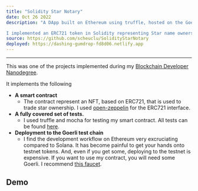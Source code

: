 ```yaml
---
title: "Solidity Star Notary"
date: Oct 26 2022
description: "A DApp built on Ethereum using truffle, hosted on the Goerli test chain.

I implemented an ERC721 token in Solidity representing Star name ownership. Anyone can connect, mint and trade stars"
source: https://github.com/scheuclu/SolidityStarNotary
deployed: https://dashing-gumdrop-fd8d06.netlify.app
---
```


___
This was one of the projects implemented during my [Blockchain Developer Nanodegree](https://graduation.udacity.com/confirm/PRDLGCYP).

It implements the following
- **A smart contract**
  - The contract represent an NFT, based on ERC721, that is used to trade star ownership. I used [open-zeppelin](https://www.openzeppelin.com) for the ERC721 interface.
- **A fully covered set of tests.**
  - I used truffle and mocha for testing my smart contract. All tests can be found [here](https://github.com/scheuclu/SolidityStarNotary/blob/main/truffle/test/TestStarNotary.js).
- **Deployment to the Goerli test chain**
  - I find the development workflow on Ethereum very excruciating compared to Solana. It has become painful to get your hands onto testnet tokens. And, even if you get some, deploying to the testnet is expensive. If you want to use my contract, you will need some Goerli. I recommend [this faucet](https://goerli-faucet.pk910.de/).

## Demo

<YouTube videoId="e_G52ygBv94"/>